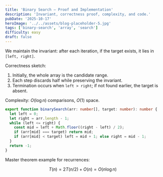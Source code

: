```yaml
---
title: 'Binary Search — Proof and Implementation'
description: 'Invariant, correctness proof, complexity, and code.'
pubDate: '2025-10-17'
heroImage: '../../assets/blog-placeholder-5.jpg'
tags: ['binary-search', 'array', 'search']
difficulty: easy
draft: false
---
```


We maintain the invariant: after each iteration, if the target exists, it lies in `[left, right]`.

Correctness sketch:

1. Initially, the whole array is the candidate range.
2. Each step discards half while preserving the invariant.
3. Termination occurs when `left > right`; if not found earlier, the target is absent.

Complexity: $O(\log n)$ comparisons, $O(1)$ space.

```ts
export function binarySearch(arr: number[], target: number): number {
  let left = 0;
  let right = arr.length - 1;
  while (left <= right) {
    const mid = left + Math.floor((right - left) / 2);
    if (arr[mid] === target) return mid;
    if (arr[mid] < target) left = mid + 1; else right = mid - 1;
  }
  return -1;
}
```

Master theorem example for recurrences:

$$
T(n) = 2T(n/2) + O(n) = O(n\log n)
$$
